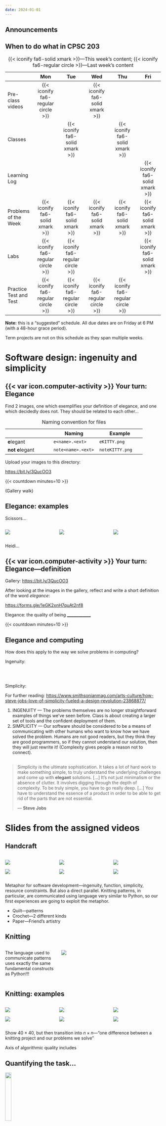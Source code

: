 ```yaml
---
date: 2024-01-01
---
```


## Announcements

<!-- TODO: Add a slide "Why this is important..." -->

## When to do what in CPSC 203

::: small-font-size
|   | Mon | Tue | Wed | Thu | Fri |
|----|:--:|:--:|:--:|:--:|:--:|
| Pre-class videos | {{< iconify fa6-regular circle >}} |  | {{< iconify fa6-solid xmark >}} |  |  |
| Classes |  | {{< iconify fa6-solid xmark >}} |  | {{< iconify fa6-solid xmark >}} |  |
| Learning Log |  |  |  |  | {{< iconify fa6-solid xmark >}} |
| Problems of the Week | {{< iconify fa6-solid xmark >}} | {{< iconify fa6-solid xmark >}} | {{< iconify fa6-solid xmark >}} | {{< iconify fa6-solid xmark >}} | {{< iconify fa6-solid xmark >}} |
| Labs | {{< iconify fa6-regular circle >}} | {{< iconify fa6-regular circle >}} |  |  | {{< iconify fa6-solid xmark >}} |
| Practice Test and Test | {{< iconify fa6-regular circle >}} | {{< iconify fa6-regular circle >}} | {{< iconify fa6-regular circle >}} | {{< iconify fa6-regular circle >}} |  |

: {{< iconify fa6-solid xmark >}}---This week's content; {{< iconify fa6-regular circle >}}---Last week's content
:::

:::: small-font-size
::: callout-note
**Note:** this is a "suggested" schedule.
All due dates are on Friday at 6 PM (with a 48-hour grace period).

Term projects are not on this schedule as they span multiple weeks.
:::
::::

# Software design: ingenuity and simplicity

## {{< var icon.computer-activity >}} Your turn: Elegance {.activity}

Find 2 images, one which exemplifies your definition of elegance, and one which decidedly does not.
They should be related to each other...

::: medium-table
|   | Naming | Example |
|----|----|----|
| [**e**]{.abbreviation-highlight}legant | `e<name>.<ext>` | `eKITTY.png` |
| [**not e**]{.abbreviation-highlight}legant | `note<name>.<ext>` | `noteKITTY.png` |

: Naming convention for files
:::

Upload your images to this directory:

<https://bit.ly/3QucOO3>

{{< countdown minutes=10 >}}

::: notes
(Gallery walk)
:::

## Elegance: examples

Scissors...

:::::: columns
::: {.column width="33%"}
![](/images/two-scissors.jpg){fig-alt="A set of scissors."}
:::

::: {.column width="33%"}
![](/images/non-functional-scissors.jpg){fig-alt="A pair of scissors with a single merged handle instead of two making it impossible to open and close blades."}
:::

::: {.column width="33%"}
![](/images/assorted-scissors.png){fig-alt="A variety of scissors in different colours."}
:::
::::::

::: notes
Heidi...
:::

## {{< var icon.computer-activity >}} Your turn: Elegance---definition {.activity}

Gallery: <https://bit.ly/3QucOO3>

After looking at the images in the gallery, reflect and write a short definition of the word *elegance*:

<https://forms.gle/1eGK2xnH7quAt2nf8>

Elegance: the quality of being [\_\_\_\_\_\_\_\_\_\_\_\_]{.underline}

{{< countdown minutes=10 >}}

## Elegance and computing

How does this apply to the way we solve problems in computing?

I[n]{.fragment fragment-index="1"}g[e]{.fragment fragment-index="1"}n[u]{.fragment fragment-index="1"}i[t]{.fragment fragment-index="1"}y:

\
\

S[i]{.fragment fragment-index="1"}m[p]{.fragment fragment-index="1"}l[i]{.fragment fragment-index="1"}c[i]{.fragment fragment-index="1"}t[y]{.fragment fragment-index="1"}:

::: aside
For further reading: <https://www.smithsonianmag.com/arts-culture/how-steve-jobs-love-of-simplicity-fueled-a-design-revolution-23868877/>
:::

::: notes
1)  INGENUITY --- The problems themselves are no longer straightforward examples of things we've seen before. Class is about creating a larger set of tools and the confident deployment of them.
2)  SIMPLICITY --- Our software should be considered to be a means of communicating with other humans who want to know how we have solved the problem. Humans are not good readers, but they think they are good programmers, so if they cannot understand our solution, then they will just rewrite it! (Complexity gives people a reason not to connect).
:::

##  {.center .bg-jobs data-menu-title="Steve Jobs quote"}

> Simplicity is the ultimate sophistication.
> It takes a lot of hard work to make something simple, to truly understand the underlying challenges and come up with **elegant** solutions.
> \[...\] It's not just minimalism or the absence of clutter.
> It involves digging through the depth of complexity.
> To be truly simple, you have to go really deep.
> \[...\] You have to understand the essence of a product in order to be able to get rid of the parts that are not essential.
>
> --- **Steve Jobs**

# Slides from the assigned videos

## Handcraft

:::::: columns
::: {.column width="33%"}
![](/images/quilt.jpg){fig-alt="A quilt in different colours—green and pink—and patterns—paisley and flowers."}

![](/images/doily.jpg){fig-alt="A white doily with a spiral pattern on a wooden surface."}
:::

::: {.column width="33%"}
![](/images/pinecone-pen.jpg){fig-alt="A pen made from pinecone."}

![](/images/shirt.jpg){fig-alt="A vibrant woven textile with intricate geometric patterns in various colours the main being red, displayed against a mossy wooden background."}
:::

::: {.column width="33%"}
![](/images/paper-violin.jpg){fig-alt="A violin made from intricately quilled green paper with a bow."}

![](/images/crochet-bike.jpg){fig-alt="A bicycle covered in crocheted yarn in various colours."}
:::
::::::

::: notes
Metaphor for software development---ingenuity, function, simplicity, resource constraints.
But also a direct parallel.
Knitting patterns, in particular, are communicated using language very similar to Python, so our first experiences are going to exploit the metaphor.

-   Quilt---patterns
-   Crochet---2 different kinds
-   Paper---Friend's artistry
:::

## Knitting

::::: columns
::: {.column width="33%"}
The language used to communicate patterns uses exactly the same fundamental constructs as Python!!!
:::

::: {.column width="66%"}
![](/images/sherbet-stripes.png){fig-alt="Knitting pattern instructions for a Sherbet Stripes dishcloth with an image of the finished texture."}
:::
:::::

## Knitting: examples

:::::: columns
::: {.column width="33%"}
![](/images/colourful-knitted-striped-dishcloth.jpg){fig-alt="A knitted dishcloth with diagonal stripes in orange, green, yellow, and teal."}

![](/images/knitted-dishcloth-with-eyelets.jpg){fig-alt="A teal knitted dishcloth with a lace pattern of diagonal eyelets."}
:::

::: {.column width="33%"}
![](/images/knitted-dishcloth-with-dragon-design.jpg){fig-alt="A green knitted dishcloth featuring a textured dragon design."}

![](/images/knitted-dishcloth-with-diamond-lace-pattern.jpg){fig-alt="A purple knitted dishcloth featuring a diamond lace pattern."}
:::

::: {.column width="33%"}
![](/images/knitted-dishcloth-with-metroid-power-up-design.jpg){fig-alt="A teal knitted dishcloth featuring a raised power-up design from the video game Metroid."}

![](/images/knitted-dishcloth-with-heart-pattern.jpg){fig-alt="A blue knitted dishcloth featuring a repeating heart pattern."}
:::
::::::

::: notes
Show $40 \times 40$, but then transition into $n \times n$---"one difference between a knitting project and our problems we solve"

Axis of algorithmic quality includes
:::

## Quantifying the task... {.smaller}

![](/images/knitted-dishcloth-with-eyelets.jpg){.absolute top="0px" right="0px" width="20%" fig-alt="A teal knitted dishcloth with a lace pattern of diagonal eyelets."}

:::: columns
::: {.column width="78%"}
1.  If we describe one dimension of a square rag by $n$, how much work is done by the knitter? [\_\_\_\_\_\_\_\_\_\_\_\_]{.underline}
2.  If we have enough yarn for 36,000,000 stitches, what is the largest rag we could make? [\_\_\_\_\_\_\_\_\_\_\_\_]{.underline}
3.  If each stitch takes a second, what is the largest rag we could make in one evening? [\_\_\_\_\_\_\_\_\_\_\_\_]{.underline}
4.  If it takes an evening to make a $40 \times 40$ rag, how long will it take to make an $80 \times 80$ rag? [\_\_\_\_\_\_\_\_\_\_\_\_]{.underline}
5.  If it takes time $t$ to make an $n$ by $n$ rag, how long will it take to make a $3n \times 3n$ rag? [\_\_\_\_\_\_\_\_\_\_\_\_]{.underline}
:::
::::

General idea: quantify the size of the problem ($n$) and consider the cost of our task *as that size increases*.

::: notes
Draw the parabola in 4.
Point out that quadratic is slower than exponential growth.
:::

## Quantifying the task...

If we are solving a problem [\_\_\_\_\_\_\_\_\_\_\_\_]{.underline} for a given input, we can parameterize the running time of the solution by the size of the input.

We usually denote this input size using the variable $n$.

::::: columns
::: {.column width="25%"}
![](imapixelated-chevron-knitting-pattern.jpg){fig-alt="A pixelated knitting pattern."}
:::

::: {.column width="75%"}
Discussion:

1.  

2.  

3.  
:::
:::::

::: notes
First blank: or write an algorithm

1.  In this example we choose to label $n$ as the side-length
2.  We don't care so much about units, so we communicate using the largest order term so a scarf which is always 3$n$ x $n$ takes time 3$n^2$ to knit, we ignore the 3 when we're talking about algorithms. It's the squared part that really determines how long we'll have to wait. We say that the variable term "dominates".
3.  Sometimes we have more than one parameter
:::

## Quantifying the task...

Suppose we can knit 10^12^ stitches per second...

|            | 10        | 100       | 1000      | 10,000   | 10^12^   |
|------------|-----------|-----------|-----------|----------|----------|
| $n$        | 10^-11^ s | 10^-10^ s | 10^-9^ s  | 10^-8^ s | 1 s      |
| $n \log n$ | 10^-11^ s | 10^-9^ s  | 10^-8^ s  | 10^-7^ s | 40 s     |
| $n^2$      | 10^-10^ s | 10^-8^ s  | 10^-6^ s  | 10^-4^ s | 10^12^ s |
| $n^3$      | 10^-9^ s  | 10^-6^ s  | 10^-3^ s  | 1 s      | 10^24^ s |
| $2^n$      | 10^-9^ s  | 10^18^ s  | 10^289^ s |          |          |

The amount of computation we do inside our algorithm actually matters!

::: notes
Why does this matter?

Annotate:

1.  Each stitch takes a tiny tiny fraction of a second 1/10^12^ = 10^-12^ (fastest machine is 415 x 10^15^).
2.  $n$ is size parameter for our computation.
3.  $T(n)$ is the amount of time our computation takes.

Choose one to illustrate if our rag/data size is 1000, and we need to compute n^3^ steps/stitches (like knitting a cube!!), then the total time is 1000^3^/10^12^ = 10^-3^ a thousandth of a second.
Nbd.

BUT let's look at bigger data.
10^12^ (\~128gb pretty big) 10^12^ mm = 1M km, 384,400 km to the moon.
149M km to the sun.
So knitting something that big would take 10^12^ s = \~32000 years.
The sun will long since have burnt out by 10^18^ s

Punchline---we don't want to do $2^n$ amount of computation, and we need creative approaches for big data.

Recap---we've seen a problem whose size we characterize by $n^2$, we'll see problems whose time we characterize by $n$, for sure, and later in the term, we'll see a problem which is very simply stated, whose size we characterize by $2^n$.
🙁

NOTE: $\log$ is $\log_2$.
And $\log 1000 = 10$.
:::

## Colour interpretation

What's your favorite color?
Do you have a sense for *why* it's your favorite?
Does that color influence your dress/decor/purchases?

Psychological: <https://www.playbuzz.com/jon10/what-color-matches-your-personality>

Cultural: <https://markedbydesign.net/blog/meaning-in-color>

## {{< iconify fa6-solid comments >}} Your turn: Colour---cultural interpretations {.activity}

Activity---In pairs, choose a color (primary or secondary) and find something in its cultural symbolism that surprises you.
Contradictions are especially interesting.
Report your findings to the group (briefly).

::::: columns
::: {.column width="50%"}
:::

::: {.column width="50%"}
:::
:::::

{{< countdown minutes=2 >}}

::: notes
Big design implications for data visualization
:::

## Colour---representation

![](/images/ssd.jpg){.absolute top="0px" right="0px" width="30%" fig-alt="Close-up of a solid-state drive (SSD) circuit board showing memory chips and connectors."}

First, some general questions…

What does data look like to a computer?

\
\

Is that enough?

::: footer
<https://arstechnica.com/information-technology/2012/06/inside-the-ssd-revolution-how-solid-state-disks-really-work/2/>
:::

::: notes
1.  Positive and negative charges interpreted as 1 and 0.
2.  Binary digits = *bits*
:::

## Colour---representation

Can we use bits to represent integers?

|       |       |       |       |
|-------|-------|-------|-------|
| 3     | 1     | 5     | 7     |
| 10^3^ | 10^2^ | 10^1^ | 10^0^ |

|  |  |  |  |
|----|----|----|----|
| [10^3^]{.text-hidden} | [10^2^]{.text-hidden} | [10^1^]{.text-hidden} | [10^0^]{.text-hidden} |
| [2]{.text-hidden}^3^ | [2]{.text-hidden}^2^ | [2]{.text-hidden}^1^ | [2]{.text-hidden}^0^ |

::: notes
Talk about the BASE of the number.
:::

## Colour---representation

What's the highest number we can represent with 4 bits?

\
\

What's the highest number we can represent with 5 bits?

\
\

How many bits do we need to express 127?

\
\

::: notes
Can we represent any integer this way?
YES!
Until we run out of memory.
But we have more memory than we can even conceive of.

How does this help us with color?
:::

## Colour---representation

Can we use integers to represent colors?

RGB (red, green, blue), where each "component" is in range 0 through 255.

ex.
(`255, 0, 127`) ==

Fun calculator for color values: <https://colorizer.org>

How many bits for 256 values?
`4  5  6  7  8  9  10`

## Colour---representation

What color is

::: small-font-size
\

`0 1 0 1 1 0 1 1 0 1 0 1 1 0 1 1 0 1 0 1 1 0 1 1`

\
:::

Easier to read if we use *hexadecimal* representation:

Each component is represented by 2 hex digits `0123456789abcdef`

ex.
`#674ea7`

::: notes
Hex = base 16
:::

## Colour---representation (aside)

What do you observe about the following RGB colors?

| Red | Green | Blue |
|:---:|:-----:|:----:|
| 255 |   0   |  0   |
| 17  |   0   | 178  |
| 45  |   0   |  13  |
| 200 |   0   | 220  |
| 62  |   0   |  37  |
| 130 |   0   |  95  |

## POTD demo

The "problem of the day" (POTD) programming exercises start next week.

Navigate to [ca.prairielearn.com](https://ca.prairielearn.com)...

## TODO for next class...

POTD

Play: <https://www.google.com/search?q=color+picker>

Practice exercises for next week's examlet available Sunday.

# Tech stack

##  {.centered background-iframe="https://firas.moosvi.com/courses/cpsc203/2023_WT2/notes/setup/stack.html" background-interactive="true" data-menu-title="Tech stack instructions"}

# Type hints in Python

# Before next class

Make sure to finish the setup of the tech stack!
